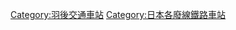 {{DEFAULTSORT:Ogachi}}

[[Category:羽後交通車站|Category:羽後交通車站]]
[[Category:日本各廢線鐵路車站|Category:日本各廢線鐵路車站]]